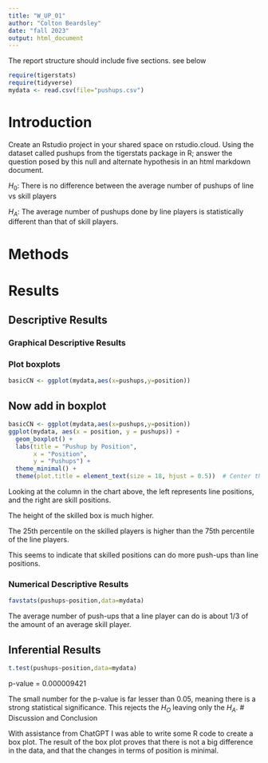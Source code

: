 ```yaml
---
title: "W_UP_01"
author: "Colton Beardsley"
date: "fall 2023"
output: html_document
---
```




The report structure should include five sections.  see below



```r
require(tigerstats)
require(tidyverse)
mydata <- read.csv(file="pushups.csv")
```

# Introduction

<!--In this section you explain what you are trying to show. Where did the data come from? What is the research or other question you are trying to answer?!-->

Create an Rstudio project in your shared space on rstudio.cloud.  Using the dataset called pushups from the tigerstats package in R; answer the question posed by this null and alternate hypothesis in an html markdown document.

$H_0$: There is no difference between the average number of pushups of line vs skill players

$H_A$: The average number of pushups done by line players is statistically different than that of skill players.

# Methods

<!--Decide on your methods: use "variable analysis" or other appropriate descriptors. Make sure to choose at least one graphical method and at least one numerical method.!-->

# Results

<!--Divide this section into two sub-sections: One for your descriptive results and one for your inferential results.!-->

## Descriptive Results

### Graphical Descriptive Results

<!--Graphical results here. Make sure to show your code. Provide appropriate labels for axes, giving units if possible, and provide a good title for the graph, too. Use the graphical results to describe the patterns if any that exist in the data as focused toward the research question!-->

### Plot boxplots

```r
basicCN <- ggplot(mydata,aes(x=pushups,y=position))
```
## Now add in boxplot

```r
basicCN <- ggplot(mydata,aes(x=pushups,y=position))
ggplot(mydata, aes(x = position, y = pushups)) +
  geom_boxplot() +
  labs(title = "Pushup by Position",
       x = "Position",
       y = "Pushups") +
  theme_minimal() +
  theme(plot.title = element_text(size = 18, hjust = 0.5))  # Center the title
```
Looking at the column in the chart above, the left represents line positions, and the right are skill positions.

The height of the skilled box is much higher.

The 25th percentile on the skilled players is higher than the 75th percentile of the line players.

This seems to indicate that skilled positions can do more push-ups than line positions.




### Numerical Descriptive Results

<!--Numerical results go here. Use the numerical results to describe the patterns if any that exist in the data as focused toward the research question!-->
```r
favstats(pushups~position,data=mydata)
```
The average number of push-ups that a line player can do is about 1/3 of the amount of an average skill player.

## Inferential Results

<!--State hypothesis clearly. Make sure your discussion of the inferential test covers all the aspects that the test output produces, such as test statistic, p-value etc. Make a decision about the null hypothesis, explain the assumptions on which the selected test/procedure was based, and why the chosen procedure satisfys the assumptions and is appropriate to answer the research question!-->
```r
t.test(pushups~position,data=mydata)
```
p-value = 0.000009421

The small number for the p-value is far lesser than 0.05, meaning there is a strong statistical significance. This rejects the $H_O$ leaving only the $H_A$.
# Discussion and Conclusion

<!--Discussion and conclusion here. If you found a relationship be sure to consider whether the relationship occurs because one of the variavbles causes the other, or whether they perhasps are related for some other reason. Watch the chapter 6 videos from the GeorgeTown videos collection.!-->

With assistance from ChatGPT I was able to write some R code to create a box plot. The result of the box plot proves that there is not a big difference in the data, and that the changes in terms of position is minimal.
